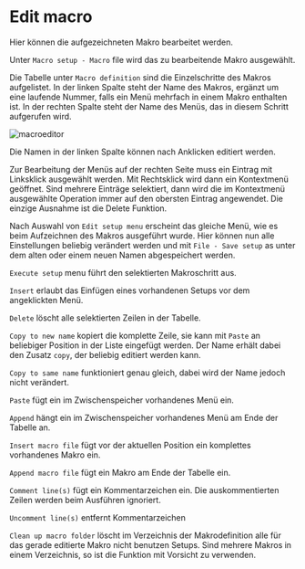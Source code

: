 # Edit macro

Hier können die aufgezeichneten Makro bearbeitet werden.

Unter ``Macro setup - Macro`` file wird das zu bearbeitende Makro ausgewählt.

Die Tabelle unter ``Macro definition`` sind die Einzelschritte des Makros aufgelistet. In der linken Spalte steht der Name des Makros, ergänzt um eine laufende Nummer, falls ein Menü mehrfach in einem Makro enthalten ist. In der rechten Spalte steht der Name des Menüs, das in diesem Schritt aufgerufen wird.

![macroeditor](/macroeditor.gif)

Die Namen in der linken Spalte können nach Anklicken editiert werden.

Zur Bearbeitung der Menüs auf der rechten Seite muss ein Eintrag mit Linksklick ausgewählt werden. Mit Rechtsklick wird dann ein Kontextmenü geöffnet. Sind mehrere Einträge selektiert, dann wird die im Kontextmenü ausgewählte Operation immer auf den obersten Eintrag angewendet. Die einzige Ausnahme ist die Delete Funktion.

Nach Auswahl von ``Edit setup menu`` erscheint das gleiche Menü, wie es beim Aufzeichnen des Makros ausgeführt wurde. Hier können nun alle Einstellungen beliebig verändert werden und mit ``File - Save setup`` as unter dem alten oder einem neuen Namen abgespeichert werden.

``Execute setup`` menu führt den selektierten Makroschritt aus.

``Insert`` erlaubt das Einfügen eines vorhandenen Setups vor dem angeklickten Menü.

``Delete`` löscht alle selektierten Zeilen in der Tabelle.

``Copy to new name`` kopiert die komplette Zeile, sie kann mit ``Paste`` an beliebiger Position in der Liste eingefügt werden. Der Name erhält dabei den Zusatz ``copy``, der beliebig editiert werden kann.

``Copy to same name`` funktioniert genau gleich, dabei wird der Name jedoch nicht verändert.

``Paste`` fügt ein im Zwischenspeicher vorhandenes Menü ein.

``Append`` hängt ein im Zwischenspeicher vorhandenes Menü am Ende der Tabelle an.

``Insert macro file`` fügt vor der aktuellen Position ein komplettes vorhandenes Makro ein.

``Append macro file`` fügt ein Makro am Ende der Tabelle ein.

``Comment line(s)`` fügt ein Kommentarzeichen ein. Die auskommentierten Zeilen werden beim Ausführen ignoriert.

``Uncomment line(s)`` entfernt Kommentarzeichen

``Clean up macro folder`` löscht im Verzeichnis der Makrodefinition alle für das gerade editierte Makro nicht benutzen Setups. Sind mehrere Makros in einem Verzeichnis, so ist die Funktion mit Vorsicht zu verwenden.